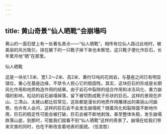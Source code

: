 ```yaml
---
---
---
```

title: 黄山奇景“仙人晒靴”会崩塌吗
---




黄山的一面石壁上有一处著名景点——“仙人晒靴”。相传有位仙人路过此地时，被美丽的风光吸引，挟在腋下的一只靴子掉下来也未察觉，这只靴子便化作巨石，长年累月地“晒”在那里。

仙人晒靴



这是一块长1.5米、宽1.2～2米、高2米、重约12吨的花岗岩，与基座之间已有明显错位，重心在基座边缘，不禁令人担心它的稳固性。其实，这块巨石的形成是长期风化作用和地质构造作用的结果。由于岩石中裂隙的组合作用和冰冻风化、重力崩塌的影响，松动的岩石崩塌掉落，留下被切割成靴子形状的巨石。这样的景观在庐山、三清山、太姥山都比较常见，这些都是漫长的地质作用雕琢出的美丽山河画卷。也许有人会问，这样的巨石会不会发生崩塌呢？随着风化和裂隙面不断地作用，巨石的稳定性可能会被打破，巨石会被不断地剥蚀，甚至整体失稳，发生崩塌跌落山底，到那时，可能我们就看不到“仙人晒靴”这样的奇景了。崩塌在给我们带来灾害的同时，也在不断改变着地表的面貌。（伍宜胜）